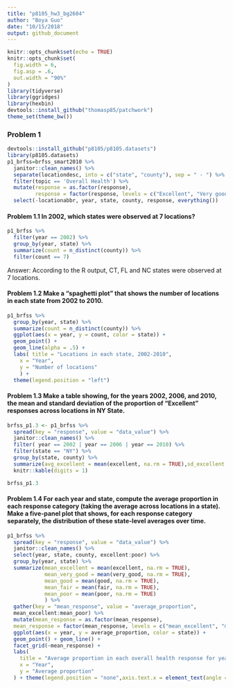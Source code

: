 ```yaml
---
title: "p8105_hw3_bg2604"
author: "Boya Guo"
date: "10/15/2018"
output: github_document
---
```


```r
knitr::opts_chunk$set(echo = TRUE)
knitr::opts_chunk$set(
  fig.width = 6,
  fig.asp = .6,
  out.width = "90%"
)
library(tidyverse)
library(ggridges)
library(hexbin)
devtools::install_github("thomasp85/patchwork")
theme_set(theme_bw())
```

### Problem 1

```r
devtools::install_github("p8105/p8105.datasets")
library(p8105.datasets)
p1_brfss=brfss_smart2010 %>%
  janitor::clean_names() %>%
  separate(locationdesc, into = c("state", "county"), sep = " - ") %>%
  filter(topic == 'Overall Health') %>%
  mutate(response = as.factor(response),
         response = factor(response, levels = c("Excellent", "Very good", "Good", "Fair", "Poor"))) %>%
  select(-locationabbr, year, state, county, response, everything())
```

#### Problem 1.1 In 2002, which states were observed at 7 locations?

```r
p1_brfss %>%
  filter(year == 2002) %>% 
  group_by(year, state) %>% 
  summarize(count = n_distinct(county)) %>% 
  filter(count == 7)
```
Answer: According to the R output, CT, FL and NC states were observed at 7 locations.

#### Problem 1.2 Make a “spaghetti plot” that shows the number of locations in each state from 2002 to 2010.

```r
p1_brfss %>% 
  group_by(year, state) %>% 
  summarize(count = n_distinct(county)) %>% 
  ggplot(aes(x = year, y = count, color = state)) + 
  geom_point() + 
  geom_line(alpha = .5) + 
  labs( title = "Locations in each state, 2002-2010",
    x = "Year",
    y = "Number of locations"
    ) + 
  theme(legend.position = "left")
```

#### Problem 1.3 Make a table showing, for the years 2002, 2006, and 2010, the mean and standard deviation of the proportion of “Excellent” responses across locations in NY State.

```r
brfss_p1.3 <- p1_brfss %>%
  spread(key = "response", value = "data_value") %>% 
  janitor::clean_names() %>%
  filter( year == 2002 | year == 2006 | year == 2010) %>%   
  filter(state == "NY") %>% 
  group_by(state, county) %>% 
  summarize(avg_excellent = mean(excellent, na.rm = TRUE),sd_excellent = sd(excellent, na.rm = TRUE)) %>% 
  knitr::kable(digits = 1)

brfss_p1.3
```

#### Problem 1.4 For each year and state, compute the average proportion in each response category (taking the average across locations in a state). Make a five-panel plot that shows, for each response category separately, the distribution of these state-level averages over time.

```r
p1_brfss %>% 
  spread(key = "response", value = "data_value") %>% 
  janitor::clean_names() %>% 
  select(year, state, county, excellent:poor) %>% 
  group_by(year, state) %>% 
  summarize(mean_excellent = mean(excellent, na.rm = TRUE),
            mean_very_good = mean(very_good, na.rm = TRUE),
            mean_good = mean(good, na.rm = TRUE),
            mean_fair = mean(fair, na.rm = TRUE),
            mean_poor = mean(poor, na.rm = TRUE)
            ) %>% 
  gather(key = "mean_response", value = "average_proportion",    
  mean_excellent:mean_poor) %>%
  mutate(mean_response = as.factor(mean_response),
  mean_response = factor(mean_response, levels = c("mean_excellent", "mean_very_good", "mean_good", "mean_fair", "mean_poor"))) %>% 
  ggplot(aes(x = year, y = average_proportion, color = state)) + 
  geom_point() + geom_line() +
  facet_grid(~mean_response) +
  labs(
    title = "Average proportion in each overall health response for years and states",
    x = "Year",
    y = "Average proportion"
  ) + theme(legend.position = "none",axis.text.x = element_text(angle = 45))
```

